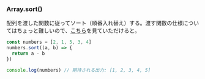 ### Array.sort()

配列を渡した関数に従ってソート（順番入れ替え）する。渡す関数の仕様についてはちょっと難しいので、[こちら](https://developer.mozilla.org/ja/docs/Web/JavaScript/Reference/Global_Objects/Array/sort)を見ていただけると。

```javascript
const numbers = [2, 1, 5, 3, 4]
numbers.sort((a, b) => {
  return a - b
})

console.log(numbers) // 期待される出力: [1, 2, 3, 4, 5]
```